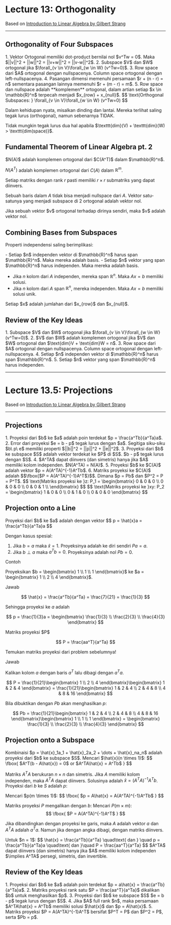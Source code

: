 
# Lecture 13: Orthogonality

Based on [Introduction to Linear Algebra by Gilbert Strang](https://ocw.mit.edu/resources/res-18-010-a-2020-vision-of-linear-algebra-spring-2020/)

---

## Orthogonality of Four Subspaces

<Callout type="info">
1. Vektor Ortogonal memiliki dot-product bernilai nol $v^Tw = 0$. Maka $||v||^2 + ||w||^2 = ||v+w||^2 = ||v-w||^2$.
2. Subspace $V$ dan $W$ ortogonal jika $\forall_{v \in V}\forall_{w \in W} (v^Tw=0)$.
3. Row space dari $A$ ortogonal dengan nullspacenya. Column space ortogonal dengan left-nullspacenya.
4. Pasangan dimensi memenuhi persamaan $r + (n - r) = n$ sementara pasangan lainnya memenuhi $r + (m - r) = m$.
5. Row space dan nullspace adalah **komplemen** ortogonal, dalam artian setiap $x \in \mathbb{R}^n$ terpecah menjadi $x_{row} + x_{null}$.
</Callout>

<Callout>
$$
\text{Orthogonal Subspaces: } \forall_{v \in V}\forall_{w \in W} (v^Tw=0)
$$
</Callout>

Dalam kehidupan nyata, misalkan dinding dan lantai. Mereka terlihat saling tegak lurus (orthogonal), namun sebenarnya TIDAK.

<Callout type="warning">
Tidak mungkin tegak lurus dua hal apabila $\texttt{dim}(V) + \texttt{dim}(W) > \texttt{dim(space)}$.
</Callout>

## Fundamental Theorem of Linear Algebra pt. 2

<Callout type="info">
$N(A)$ adalah komplemen ortogonal dari $C(A^T)$ dalam $\mathbb{R}^n$.

$N(A^T)$ adalah komplemen ortogonal dari $C(A)$ dalam $\mathbb{R}^m$.
</Callout>

Setiap matriks dengan rank $r$ pasti memiliki $r \times r$ submatriks yang dapat diinvers.

Sebuah baris dalam $A$ tidak bisa menjadi nullspace dari $A$. Vektor satu-satunya yang menjadi subspace di 2 ortogonal adalah vektor nol.

<Callout>
Jika sebuah vektor $v$ ortogonal terhadap dirinya sendiri, maka $v$ adalah vektor nol.
</Callout>

## Combining Bases from Subspaces

Properti independensi saling berimplikasi:

<Callout type="info">
- Setiap $n$ independen vektor di $\mathbb{R}^n$ harus span $\mathbb{R}^n$. Maka mereka adalah basis.
- Setiap $n$ vektor yang span $\mathbb{R}^n$ harus independen. Maka mereka adalah basis.

- Jika $n$ kolom dari $A$ independen, mereka span $\mathbb{R}^n$. Maka $Ax = b$ memiliki solusi.
- Jika $n$ kolom dari $A$ span $\mathbb{R}^n$, mereka independen. Maka $Ax = b$ memiliki solusi unik.
</Callout>

<Callout type="warning">
Setiap $x$ adalah jumlahan dari $x_{row}$ dan $x_{null}$.
</Callout>

## Review of the Key Ideas

<Callout type="info">
1. Subspace $V$ dan $W$ ortogonal jika $\forall_{v \in V}\forall_{w \in W} (v^Tw=0)$.
2. $V$ dan $W$ adalah komplemen ortogonal jika $V$ dan $W$ ortogonal dan $\text{dim}V + \text{dim}W = n$.
3. Row space dari $A$ ortogonal dengan nullspacenya. Column space ortogonal dengan left-nullspacenya.
4. Setiap $n$ independen vektor di $\mathbb{R}^n$ harus span $\mathbb{R}^n$.
5. Setiap $n$ vektor yang span $\mathbb{R}^n$ harus independen.
</Callout>

---

# Lecture 13.5: Projections

Based on [Introduction to Linear Algebra by Gilbert Strang](https://ocw.mit.edu/resources/res-18-010-a-2020-vision-of-linear-algebra-spring-2020/)

---

## Projections

<Callout type="info">
1. Proyeksi dari $b$ ke $a$ adalah poin terdekat $p = \frac{a^Tb}{a^Ta}a$.
2. Error dari proyeksi $e = b - p$ tegak lurus dengan $a$. Segitiga siku-siku $b\ p\ e$ memiliki properti $||b||^2 = ||p||^2 + ||e||^2$.
3. Proyeksi dari $b$ ke subspace $S$ adalah vektor terdekat ke $P$ di $S$. $b - p$ tegak lurus dengan $S$.
4. $A^TA$ dapat diinvers (dan simetris) hanya jika $A$ memiliki kolom independen. $N(A^TA) = N(A)$.
5. Proyeksi $b$ ke $C(A)$ adalah vektor $p = A(A^TA)^{-1}A^Tb$.
6. Matriks proyeksi ke $C(A)$ adalah $$\fbox{$P = A(A^TA)^{-1}A^T$}$$. Dimana $p = Pb$ dan $P^2 = P = P^T$.
</Callout>

<Callout>
$$
\text{Matriks proyeksi ke }z: P_1 = \begin{bmatrix}
0 & 0 & 0 \\
0 & 0 & 0 \\
0 & 0 & 1 \\
\end{bmatrix}
$$
$$
\text{Matriks proyeksi ke }xy: P_2 = \begin{bmatrix}
1 & 0 & 0 \\
0 & 1 & 0 \\
0 & 0 & 0
\end{bmatrix}
$$
</Callout>

## Projection onto a Line

<Callout type="info">
Proyeksi dari $b$ ke $a$ adalah dengan vektor 
$$
p = \hat{x}a = \frac{a^Tb}{a^Ta}a
$$

Dengan kasus spesial:
1. Jika $b = a$ maka $\hat{x} = 1$. Proyeksinya adalah ke diri sendiri $Pa = a$.
2. Jika $b \perp a$ maka $a^Tb = 0$. Proyeksinya adalah nol $Pb = 0$.
</Callout>

Contoh 

Proyeksikan $b = \begin{bmatrix} 1 \\ 1 \\ 1 \end{bmatrix}$ ke $a = \begin{bmatrix} 1 \\ 2 \\ 4 \end{bmatrix}$.

Jawab

$$
\hat{x} = \frac{a^Tb}{a^Ta} = \frac{7}{21} = \frac{1}{3}
$$

Sehingga proyeksi ke $a$ adalah 

$$
p = \frac{1}{3}a = \begin{bmatrix} \frac{1}{3} \\ \frac{2}{3} \\ \frac{4}{3} \end{bmatrix}
$$

<Callout>
Matriks proyeksi $P$

$$
P = \frac{aa^T}{a^Ta}
$$

</Callout>

Temukan matriks proyeksi dari problem sebelumnya!

Jawab

Kalikan kolom $a$ dengan baris $a^T$ lalu dibagi dengan $a^Ta$.

$$
P = \frac{1}{21}\begin{bmatrix}
1 \\ 2 \\ 4
\end{bmatrix}\begin{bmatrix}
1 & 2 & 4
\end{bmatrix} = \frac{1}{21}\begin{bmatrix}
1 & 2 & 4 \\
2 & 4 & 8 \\
4 & 8 & 16
\end{bmatrix}
$$

Bila dibuktikan dengan $Pb$ akan menghasilkan $p$:

$$
Pb = \frac{1}{21}\begin{bmatrix}
1 & 2 & 4 \\
2 & 4 & 8 \\
4 & 8 & 16
\end{bmatrix}\begin{bmatrix}
1 \\ 1 \\ 1
\end{bmatrix} = \begin{bmatrix}
\frac{1}{3} \\ \frac{2}{3} \\ \frac{4}{3}
\end{bmatrix}
$$

## Projection onto a Subspace

<Callout type="info">
Kombinaisi $p = \hat{x}_1a_1 + \hat{x}_2a_2 + \dots + \hat{x}_na_n$ adalah proyeksi dari $b$ ke subspace $S$.

<Callout>
Mencari $\hat{x}(n \times 1)$: 
$$
\fbox{
    $A^T(b - A\hat{x}) = 0$ or $A^TA\hat{x} = A^Tb$
}
$$
</Callout>

Matriks $A^TA$ berukuran $n \times n$ dan simetris. Jika $A$ memiliki kolom independen, maka $A^TA$ dapat diinvers. Solusinya adalah $\hat{x} = (A^TA)^{-1}A^Tb$. Proyeksi dari $b$ ke $S$ adalah $p$:

<Callout>
Mencari $p(m \times 1)$:
$$
\fbox{
    $p = A\hat{x} = A(A^TA)^{-1}A^Tb$
}
$$
</Callout>

Matriks proyeksi $P$ mengalikan dengan $b$:
<Callout>
Mencari $P(m \times m)$:
$$
\fbox{
    $P = A(A^TA)^{-1}A^T$
}
$$
</Callout>
</Callout>

Jika dibandingkan dengan proyeksi ke garis, maka $A$ adalah vektor $a$ dan $A^TA$ adalah $a^Ta$. Namun jika dengan angka dibagi, dengan matriks diinvers.

<Callout>
Untuk $n = 1$:
$$
\hat{x} = \frac{a^Tb}{a^Ta} \quad\text{ dan } \quad p = \frac{a^Tb}{a^Ta}a \quad\text{ dan }\quad P = \frac{aa^T}{a^Ta}
$$
</Callout>

<Callout type="info">
$A^TA$ dapat diinvers (dan simetris) hanya jika $A$ memiliki kolom independen $\implies A^TA$ persegi, simetris, dan invertible.
</Callout>

## Review of the Key Ideas

<Callout type="info">
1. Proyeksi dari $b$ ke $a$ adalah poin terdekat $p = a\hat{x} = \frac{a^Tb}{a^Ta}a$.
2. Matriks proyeksi rank satu $P = \frac{aa^T}{a^Ta}$ dikalikan $b$ untuk menghasilkan $p$.
3. Proyeksi dari $b$ ke subspace $S$ $e = b - p$ tegak lurus dengan $S$.
4. Jika $A$ full rank $n$, maka persamaan $A^TA\hat{x} = A^Tb$ memiliki solusi $\hat{x}$ dan $p = A\hat{x}$.
5. Matriks proyeksi $P = A(A^TA)^{-1}A^T$ bersifat $P^T = P$ dan $P^2 = P$, serta $Pb = p$.

</Callout>